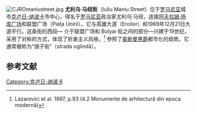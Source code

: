 [[Image:CJROmaniustreet.jpg|thumb]]
'''尤利乌·马纽街'''（Iuliu Maniu Street）位于[[罗马尼亚|罗马尼亚]]城市[[克卢日-纳波卡|克卢日-纳波卡]]市中心，得名于[[罗马尼亚|罗马尼亚]]政治家尤利乌·马纽，连接[[阿夫拉姆·扬库广场_(克卢日-纳波卡)|阿夫拉姆·扬库广场]]和联盟广场（Piaţa Unirii）。它与英雄大道（Eroilor）和1989年12月21日大道平行。这条街的西段— 介于联盟广场和 Bolyai 街之间的部分—兴建于19世纪，采用了对称的方式，体现了折衷主义风格，<ref>Lazarovici et al. 1997, p.93 (4.2 Monumente de arhitectură din epoca modernă)</ref> 参照了[[奥斯曼男爵|奥斯曼男爵]]都市化的趋势。它通常被称为“镜子街”（strada oglindă）。

==参考文献==
{{reflist}}

[[Category:克卢日-纳波卡|Category:克卢日-纳波卡]]